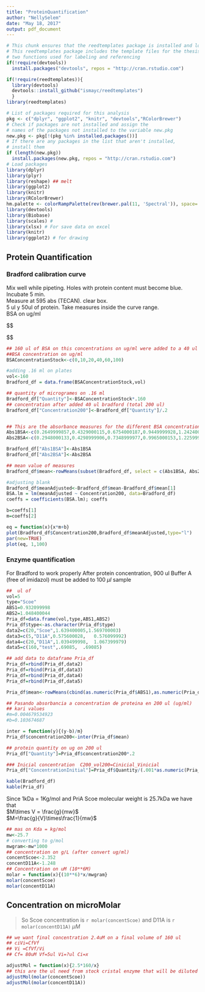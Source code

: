 ```yaml
---
title: "ProteinQuantification"
author: "NellySelem"
date: "May 18, 2017"
output: pdf_document
---
```


```r
# This chunk ensures that the reedtemplates package is installed and loaded
# This reedtemplates package includes the template files for the thesis and also
# two functions used for labeling and referencing
if(!require(devtools))
  install.packages("devtools", repos = "http://cran.rstudio.com")

if(!require(reedtemplates)){
  library(devtools)
  devtools::install_github("ismayc/reedtemplates")
  }
library(reedtemplates)
```

```r
# List of packages required for this analysis
pkg <- c("dplyr", "ggplot2", "knitr", "devtools","RColorBrewer")
# Check if packages are not installed and assign the
# names of the packages not installed to the variable new.pkg
new.pkg <- pkg[!(pkg %in% installed.packages())]
# If there are any packages in the list that aren't installed,
# install them
if (length(new.pkg))
  install.packages(new.pkg, repos = "http://cran.rstudio.com")
# Load packages
library(dplyr)
library(plyr)
library(reshape) ## melt
library(ggplot2)
library(knitr)
library(RColorBrewer)
hm.palette <- colorRampPalette(rev(brewer.pal(11, 'Spectral')), space='Lab')  
library(devtools)
library(Biobase)
library(scales) # 
library(xlsx) # For save data on excel
library(knitr)
library(ggplot2) # for drawing

```

## Protein Quantification
### Bradford calibration curve  
Mix well while pipeting. Holes with protein content must become blue.  
Incubate 5 min.  
Measure at 595 abs (TECAN). clear box.  
5 ul y 50ul of protein. Take measures inside the curve range.  
BSA on ug/ml

$$ \label{ScoD11_A} 
\begin{tabular}{c c c c}
\hline 
BSA $\mu l$ por ml & BSA $\mu l$ & Bradford $\mu l$ & Other \\ [1ex]
\hline \\ [-1.5ex]  
0                & 0      & 40 & $H_2O$ 160 $\mu l$   \\ [1 ex]
10               & 160    & 40 &    -                 \\ [1 ex]
20               & 160    & 40 & -                    \\ [1 ex]
40               & 160    & 40 & -                    \\ [1 ex]
60               & 160    & 40 &-                     \\ [1 ex]
100              & 160    & 40 & -                    \\ [1 ex]
0                &   0    & 40 &  PriA 5 $\mu l$   $H_2O$ 155 $\mu l$   \\ [1 ex]
0                &   0    & 40 &  PriA 20 $\mu l$   $H_2O$ 130 $\mu l$  \\ [1 ex]

\hline  
\end {tabular}
$$




```r
## 160 ul of BSA on this concentrations on ug/ml were added to a 40 ul of Bradford
##BSA concentration on ug/ml
BSAConcentrationStock<-c(0,10,20,40,60,100)

#adding .16 ml on plates  
vol<-160
Bradford_df = data.frame(BSAConcentrationStock,vol)   

## quantity of microgrames on .16 ml
Bradford_df["Quantity"]<-BSAConcentrationStock*.160
## concentration after added 40 ul bradford (total 200 ul)
Bradford_df["Concentration200"]<-Bradford_df["Quantity"]/.2


## This are the absorbance measures for the different BSA concentrations  
Abs1BSA<-c(0.2649999857,0.4329000115,0.6754000187,0.9449999928,1.24240005,1.432000041)
Abs2BSA<-c(0.2948000133,0.4298999906,0.7348999977,0.9965000153,1.225999951,1.494899988)

Bradford_df["Abs1BSA"]<-Abs1BSA
Bradford_df["Abs2BSA"]<-Abs2BSA

## mean value of measures
Bradford_df$mean<-rowMeans(subset(Bradford_df, select = c(Abs1BSA, Abs2BSA)), na.rm = TRUE)

#adjusting blank
Bradford_df$meanAdjusted<-Bradford_df$mean-Bradford_df$mean[1]
BSA.lm = lm(meanAdjusted ~ Concentration200, data=Bradford_df) 
coeffs = coefficients(BSA.lm); coeffs 

b=coeffs[1]
m=coeffs[2]

eq = function(x){x*m+b}
plot(Bradford_df$Concentration200,Bradford_df$meanAdjusted,type="l")
par(new=TRUE)
plot(eq, 1,100)
```


### Enzyme quantification
For Bradford to work properly After protein concentration, 900 ul Buffer A (free of imidazol) must be added to 100 $\mu l$ sample

```r
##  ul of 
vol=5
type="Scoe"
ABS1=0.932099998	
ABS2=1.048400044
Pria_df=data.frame(vol,type,ABS1,ABS2)
Pria_df$type<-as.character(Pria_df$type)
data2=c(20,"Scoe",1.639400005,1.569700003)
data3=c(5,"D11A",0.575600028,	0.576099992)
data4=c(20,"D11A",1.039499998,	1.067399979)
data5=c(160,"test",.69085,	.69085)

## add data to dataframe Pria_df
Pria_df=rbind(Pria_df,data2)
Pria_df=rbind(Pria_df,data3)
Pria_df=rbind(Pria_df,data4)
Pria_df=rbind(Pria_df,data5)

Pria_df$mean<-rowMeans(cbind(as.numeric(Pria_df$ABS1),as.numeric(Pria_df$ABS2)))

## Pasando absorbancia a concentration de proteina en 200 ul (ug/ml)
## kari values 
#m=0.004679534923
#b=0.103674687

inter = function(y){(y-b)/m}
Pria_df$concentration200<-inter(Pria_df$mean)

## protein quantity on ug on 200 ul
Pria_df["Quantity"]=Pria_df$concentration200*.2

### Inicial concentration  C200_vol200=Cinicial_Vinicial
Pria_df["ConcentrationInitial"]=Pria_df$Quantity/(.001*as.numeric(Pria_df$vol))

kable(Bradford_df)
kable(Pria_df)

```

Since 1kDa = 1Kg/mol and PriA Scoe molecular weight  is 25.7kDa we have that  
$M\times V = \frac{g}{mw}$  
$M=\frac{g}{V}\times\frac{1}{mw}$ 

```r
## mas on Kda = kg/mol  
mw<-25.7 
# converting to g/mol  
mwgram<-mw*1000  
## concentration on g/L (after convert ug/ml)
concentScoe<-2.352
concentD11A<-1.248
## Concentration on uM (10**6M)
molar = function(x){(10**6)*x/mwgram}
molar(concentScoe)
molar(concentD11A)
```
## Concentration on microMolar
> So Scoe concentration is `r molar(concentScoe)`  and D11A is  `r molar(concentD11A)` $\mu M$

```r

## we want final concentration 2.4uM on a final volume of 160 ul
## ciVi=CfVf
## Vi =CfVf/Vi
## Cf= 80uM Vf=5ul Vi=?ul Ci=x

adjustMol = function(x){2.5*160/x} 
## this are the ul need from stock cristal enzyme that will be diluted on buffer to complete 160 ul 
adjustMol(molar(concentScoe))
adjustMol(molar(concentD11A))
```

